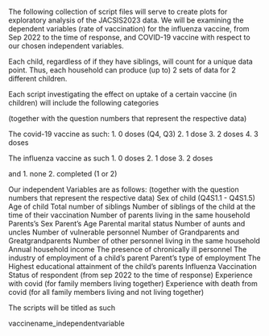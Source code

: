 The following collection of script files will serve to create plots for exploratory analysis of the JACSIS2023 data. We will be examining the dependent variables (rate of vaccination) for the influenza vaccine, from Sep 2022 to the time of response, and COVID-19 vaccine with respect to our chosen independent variables. 

Each child, regardless of if they have siblings, will count for a unique data point. Thus, each household can produce (up to) 2 sets of data for 2 different children.

Each script investigating the effect on uptake of a certain vaccine (in children) will include the following categories

(together with the question numbers that represent the respective data)

The covid-19 vaccine as such: 
  1. 0 doses (Q4, Q3)
  2. 1 dose
  3. 2 doses
  4. 3 doses
  
The influenza vaccine as such
  1. 0 doses
  2. 1 dose
  3. 2 doses
  
  and
  1. none
  2. completed (1 or 2)

Our independent Variables are as follows: (together with the question numbers that represent the respective data)
  Sex of child (Q4S1.1 - Q4S1.5)
  Age of child 
  Total number of siblings
  Number of siblings of the child at the time of their vaccination
  Number of parents living in the same household
  Parents's Sex
  Parent's Age
  Parental marital status
  Number of aunts and uncles
  Number of vulnerable personnel
  Number of Grandparents and Greatgrandparents
  Number of other personnel living in the same household
  Annual household income
  The presence of chronically ill personnel
  The industry of employment of a child's parent
  Parent's type of employment
  The Highest educational attainment of the child's parents
  Influenza Vaccination Status of respondent (from sep 2022 to the time of response)
  Experience with covid (for family members living together)
  Experience with death from covid (for all family members living and not living together)
  
  
  The scripts will be titled as such
  
  vaccinename_independentvariable
  